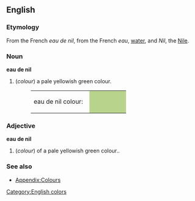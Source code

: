 ==English==

===Etymology===
From the French ''eau de nil'', from the French ''eau'', [[water]], and ''Nil'', the [[Nile]].

===Noun===
'''eau de nil'''
#(''colour'') a pale yellowish green colour.
#:<table><tr><td>eau de nil colour: &nbsp;</td><td bgcolor="#B8D38C" width="80">&nbsp; </td></tr></table>

===Adjective===
'''eau de nil'''
#(''colour'') of a pale yellowish green colour..

===See also===
*[[Wiktionary_Appendix:Colours|Appendix:Colours]]

[[Category:English colors]]
